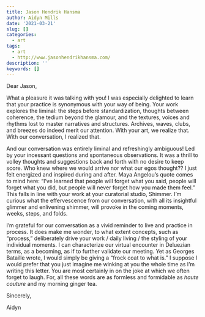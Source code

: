 ```yaml
---
title: Jason Hendrik Hansma
author: Aidyn Mills
date: '2021-03-21'
slug: []
categories:
  - art
tags:
  - art
  - http://www.jasonhendrikhansma.com/
description: ''
keywords: []
---
```


Dear Jason,

What a pleasure it was talking with you! I was especially delighted to learn that your practice is synonymous with your way of being. Your work explores the liminal: the steps before standardization, thoughts between coherence, the tedium beyond the glamour, and the textures, voices and rhythms lost to master narratives and structures. Archives, waves, clubs, and breezes do indeed merit our attention. With your art, we realize that. With our conversation, I realized that.

And our conversation was entirely liminal and refreshingly ambiguous! Led by your incessant questions and spontaneous observations. It was a thrill to volley thoughts and suggestions back and forth with no desire to keep score. Who knew where we would arrive nor what our egos thought?? I just felt energized and inspired during and after. Maya Angelou's quote comes to mind here: “I've learned that people will forget what you said, people will forget what you did, but people will never forget how you made them feel.” This falls in line with your work at your curatorial studio, Shimmer. I'm curious what the effervescence from our conversation, with all its insightful glimmer and enlivening shimmer, will provoke in the coming moments, weeks, steps, and folds.

I'm grateful for our conversation as a vivid reminder to live and practice in process. It does make me wonder, to what extent concepts, such as “process,” deliberately drive your work / daily living / the styling of your individual moments. I can characterize our virtual encounter in Deluezian terms, as a becoming, as if to further validate our meeting. Yet as Georges Bataille wrote, I would simply be giving a “frock coat to what is.” I suppose I would prefer that you just imagine me winking at you the whole time as I'm writing this letter. You are most certainly in on the joke at which we often forget to laugh. For, all these words are as formless and formidable as _haute couture_ and my morning ginger tea.

Sincerely, 

Aidyn